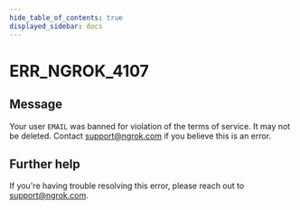 ```yaml
---
hide_table_of_contents: true
displayed_sidebar: docs
---
```



# ERR_NGROK_4107

## Message

Your user `EMAIL` was banned for violation of the terms of service. It may not be deleted. Contact support@ngrok.com if you believe this is an error.

<ErrorDetails error="err_ngrok_4107" />

## Further help

If you're having trouble resolving this error, please reach out to [support@ngrok.com](mailto:support@ngrok.com?subject=Help%20with%20ERR_NGROK_4107).
